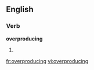 
==English==

===Verb===
'''overproducing'''

# {{present participle of|[[overproduce]]}}

[[fr:overproducing]]
[[vi:overproducing]]